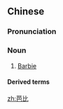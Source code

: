 ==Chinese==
{{zh-forms|gloss=-}}
{{zh-wp}}

===Pronunciation===
{{zh-pron
|m=bābǐ
|c=baa1 bei2
|cat=n
}}

===Noun===
{{zh-noun}}

# [[Barbie]] {{gloss|doll}}

====Derived terms====
{{zh-der|芭比娃娃}}

[[zh:芭比]]